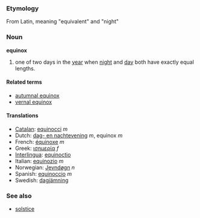 === Etymology ===
From Latin, meaning "equivalent" and "night"

=== Noun ===
'''equinox'''

#one of two days in the [[year]] when [[night]] and [[day]] both have exactly equal lengths.

====Related terms====
*[[autumnal equinox]]
*[[vernal equinox]]

==== Translations ====
*[[Catalan]]: [[equinocci]] ''m''
*Dutch: [[dag- en nachtevening]] ''m'', equinox ''m''
*French: [[équinoxe]] ''m''
*Greek: [[ισημερία]] ''f''
*[[Interlingua]]: [[equinoctio]]
*Italian: [[equinozio]] ''m''
*Norwegian: [[Jevndøgn]] ''n''
*Spanish: [[equinoccio]] ''m''
*Swedish: [[dagjämning]]

===See also===
*[[solstice]]